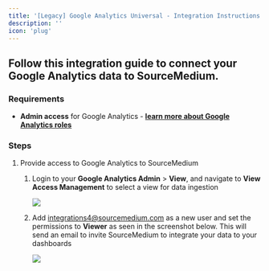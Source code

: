 ```yaml
---
title: '[Legacy] Google Analytics Universal - Integration Instructions'
description: ''
icon: 'plug'
---
```


## Follow this integration guide to connect your Google Analytics data to SourceMedium.

### Requirements

- **Admin access** for Google Analytics - [**learn more about Google Analytics roles**](https://support.google.com/analytics/answer/9305587?hl=en)

### Steps

1. Provide access to Google Analytics to SourceMedium
    1. Login to your **Google Analytics Admin** > **View**, and navigate to **View Access Management** to select a view for data ingestion
        
        ![](/images/article-imgs/ga-universal-integration/image_(38).png)
        
    2. Add [](https://www.notion.so/ga-sourceMedium-1b424f6a28a64b1292c068cf7a10040c?pvs=21)integrations4@sourcemedium.com as a new user and set the permissions to **Viewer** as seen in the screenshot below. This will send an email to invite SourceMedium to integrate your data to your dashboards
        
        ![](/images/article-imgs/ga-universal-integration/image_(37).png)